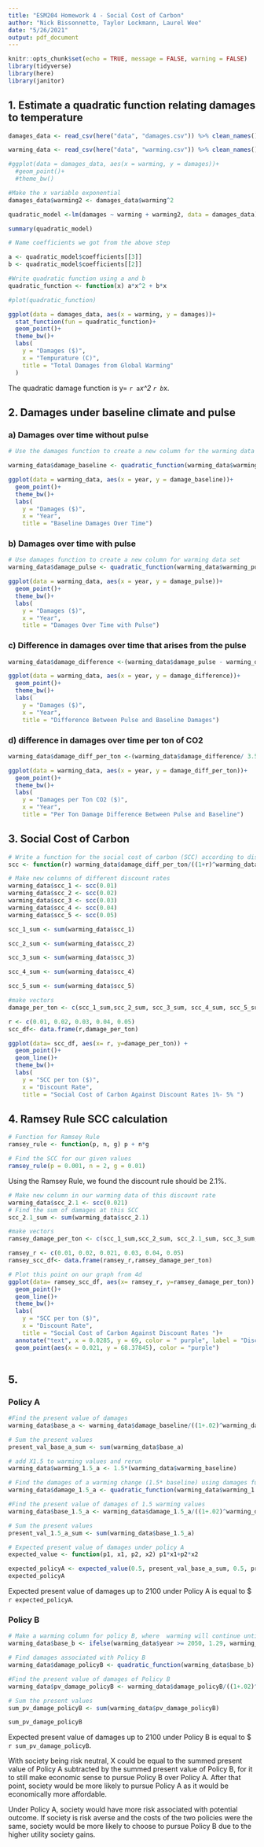 ```yaml
---
title: "ESM204 Homework 4 - Social Cost of Carbon"
author: "Nick Bissonnette, Taylor Lockmann, Laurel Wee"
date: "5/26/2021"
output: pdf_document
---
```


```r
knitr::opts_chunk$set(echo = TRUE, message = FALSE, warning = FALSE)
library(tidyverse)
library(here)
library(janitor)
```


## 1. Estimate a quadratic function relating damages to temperature

```r
damages_data <- read_csv(here("data", "damages.csv")) %>% clean_names()

warming_data <- read_csv(here("data", "warming.csv")) %>% clean_names()

#ggplot(data = damages_data, aes(x = warming, y = damages))+
  #geom_point()+
  #theme_bw()
```

```r
#Make the x variable exponential 
damages_data$warming2 <- damages_data$warming^2

quadratic_model <-lm(damages ~ warming + warming2, data = damages_data)

summary(quadratic_model)
```

```r
# Name coefficients we got from the above step

a <- quadratic_model$coefficients[[3]]
b <- quadratic_model$coefficients[[2]]

#Write quadratic function using a and b
quadratic_function <- function(x) a*x^2 + b*x

#plot(quadratic_function)

ggplot(data = damages_data, aes(x = warming, y = damages))+
  stat_function(fun = quadratic_function)+
  geom_point()+
  theme_bw()+
  labs(
    y = "Damages ($)",
    x = "Tempurature (C)",
    title = "Total Damages from Global Warming"
  )
```
The quadratic damage function is y= `r a `*x^2 `r b `*x.


## 2. Damages under baseline climate and pulse

### a) Damages over time without pulse

```r
# Use the damages function to create a new column for the warming data set

warming_data$damage_baseline <- quadratic_function(warming_data$warming_baseline)

ggplot(data = warming_data, aes(x = year, y = damage_baseline))+
  geom_point()+
  theme_bw()+
  labs(
    y = "Damages ($)",
    x = "Year",
    title = "Baseline Damages Over Time")
```

### b) Damages over time with pulse
```r
# Use damages function to create a new column for warming data set
warming_data$damage_pulse <- quadratic_function(warming_data$warming_pulse)

ggplot(data = warming_data, aes(x = year, y = damage_pulse))+
  geom_point()+
  theme_bw()+
  labs(
    y = "Damages ($)",
    x = "Year",
    title = "Damages Over Time with Pulse")
```

### c) Difference in damages over time that arises from the pulse
```r
warming_data$damage_difference <-(warming_data$damage_pulse - warming_data$damage_baseline) 

ggplot(data = warming_data, aes(x = year, y = damage_difference))+
  geom_point()+
  theme_bw()+
  labs(
    y = "Damages ($)",
    x = "Year",
    title = "Difference Between Pulse and Baseline Damages")
```

### d) difference in damages over time per ton of CO2

```r
warming_data$damage_diff_per_ton <-(warming_data$damage_difference/ 3.5e+10) 

ggplot(data = warming_data, aes(x = year, y = damage_diff_per_ton))+
  geom_point()+
  theme_bw()+
  labs(
    y = "Damages per Ton CO2 ($)",
    x = "Year",
    title = "Per Ton Damage Difference Between Pulse and Baseline")
```

## 3. Social Cost of Carbon 

```r
# Write a function for the social cost of carbon (SCC) according to discount rate
scc <- function(r) warming_data$damage_diff_per_ton/((1+r)^warming_data$x1)

# Make new columns of different discount rates
warming_data$scc_1 <- scc(0.01)
warming_data$scc_2 <- scc(0.02)
warming_data$scc_3 <- scc(0.03)
warming_data$scc_4 <- scc(0.04)
warming_data$scc_5 <- scc(0.05)
```

```r
scc_1_sum <- sum(warming_data$scc_1)

scc_2_sum <- sum(warming_data$scc_2)

scc_3_sum <- sum(warming_data$scc_3)

scc_4_sum <- sum(warming_data$scc_4)

scc_5_sum <- sum(warming_data$scc_5)

#make vectors
damage_per_ton <- c(scc_1_sum,scc_2_sum, scc_3_sum, scc_4_sum, scc_5_sum )

r <- c(0.01, 0.02, 0.03, 0.04, 0.05)
scc_df<- data.frame(r,damage_per_ton)

ggplot(data= scc_df, aes(x= r, y=damage_per_ton)) +
  geom_point()+
  geom_line()+
  theme_bw()+
  labs(
    y = "SCC per ton ($)",
    x = "Discount Rate",
    title = "Social Cost of Carbon Against Discount Rates 1%- 5% ")

```


## 4. Ramsey Rule SCC calculation

```r
# Function for Ramsey Rule
ramsey_rule <- function(p, n, g) p + n*g

# Find the SCC for our given values
ramsey_rule(p = 0.001, n = 2, g = 0.01)
```
Using the Ramsey Rule, we found the discount rule should be 2.1%. 
```r
# Make new column in our warming data of this discount rate
warming_data$scc_2.1 <- scc(0.021)
# Find the sum of damages at this SCC
scc_2.1_sum <- sum(warming_data$scc_2.1)

#make vectors
ramsey_damage_per_ton <- c(scc_1_sum,scc_2_sum, scc_2.1_sum, scc_3_sum, scc_4_sum, scc_5_sum )

ramsey_r <- c(0.01, 0.02, 0.021, 0.03, 0.04, 0.05)
ramsey_scc_df<- data.frame(ramsey_r,ramsey_damage_per_ton)

# Plot this point on our graph from 4d
ggplot(data= ramsey_scc_df, aes(x= ramsey_r, y=ramsey_damage_per_ton)) +
  geom_point()+
  geom_line()+
  theme_bw()+
  labs(
    y = "SCC per ton ($)",
    x = "Discount Rate",
    title = "Social Cost of Carbon Against Discount Rates ")+
  annotate("text", x = 0.0285, y = 69, color = " purple", label = "Discount Rate of 2.1%")+
  geom_point(aes(x = 0.021, y = 68.37845), color = "purple")
  
```




## 5. 
### Policy A
```r
#Find the present value of damages 
warming_data$base_a <- warming_data$damage_baseline/((1+.02)^warming_data$x1)

# Sum the present values 
present_val_base_a_sum <- sum(warming_data$base_a)

# add X1.5 to warming values and rerun
warming_data$warming_1.5_a <- 1.5*(warming_data$warming_baseline)

# Find the damages of a warming change (1.5* baseline) using damages function
warming_data$damage_1.5_a <- quadratic_function(warming_data$warming_1.5_a)

#Find the present value of damages of 1.5 warming values
warming_data$base_1.5_a <- warming_data$damage_1.5_a/((1+.02)^warming_data$x1)

# Sum the present values 
present_val_1.5_a_sum <- sum(warming_data$base_1.5_a)

# Expected present value of damages under policy A
expected_value <- function(p1, x1, p2, x2) p1*x1+p2*x2

expected_policyA <- expected_value(0.5, present_val_base_a_sum, 0.5, present_val_1.5_a_sum)
expected_policyA
```

Expected present value of damages up to 2100 under Policy A is equal to $ `r expected_policyA`. 


### Policy B

```r
# Make a warming column for policy B, where  warming will continue until 2050 as in the “baseline” dataset, and then will stabilize at 1.29 degrees
warming_data$base_b <- ifelse(warming_data$year >= 2050, 1.29, warming_data$warming_baseline)

# Find damages associated with Policy B
warming_data$damage_policyB <- quadratic_function(warming_data$base_b)

#Find the present value of damages of Policy B
warming_data$pv_damage_policyB <- warming_data$damage_policyB/((1+.02)^warming_data$x1)

# Sum the present values 
sum_pv_damage_policyB <- sum(warming_data$pv_damage_policyB)

sum_pv_damage_policyB
```

Expected present value of damages up to 2100 under Policy B is equal to $ `r sum_pv_damage_policyB`. 

With society being risk neutral, X could be equal to the summed present value of Policy A subtracted by the summed present value of Policy B, for it to still make economic sense to pursue Policy B over Policy A. After that point, society would be more likely to pursue Policy A as it would be economically more affordable.  

Under Policy A, society would have more risk associated with potential outcome. If society is risk averse and the costs of the two policies were the same, society would be more likely to choose to pursue Policy B due to the higher utility society gains. 


